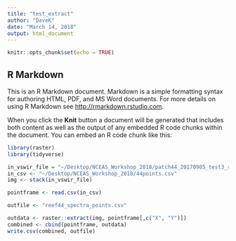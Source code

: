 ```yaml
---
title: "test_extract"
author: "DaveK"
date: "March 14, 2018"
output: html_document
---
```


```r
knitr::opts_chunk$set(echo = TRUE)
```

## R Markdown

This is an R Markdown document. Markdown is a simple formatting syntax for authoring HTML, PDF, and MS Word documents. For more details on using R Markdown see <http://rmarkdown.rstudio.com>.

When you click the **Knit** button a document will be generated that includes both content as well as the output of any embedded R code chunks within the document. You can embed an R code chunk like this:

```r
library(raster)
library(tidyverse)

in_vswir_file = "~/Desktop/NCEAS_Workshop_2018/patch44_20170905_test3_rb_img"
in_csv <- "~/Desktop/NCEAS_Workshop_2018/44points.csv"
img <- stack(in_vswir_file)

pointframe <- read.csv(in_csv)

outfile <- "reef44_spectra_points.csv"

outdata <- raster::extract(img, pointframe[,c("X", "Y")])
combined <- cbind(pointframe, outdata)
write.csv(combined, outfile)

```

